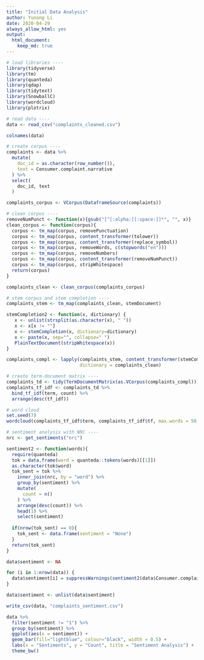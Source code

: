 ```yaml
---
title: "Initial Data Analysis"
author: Yunong Li
date: 2020-04-29
always_allow_html: yes
output: 
  html_document:
    keep_md: true
---
```


```r
# load libraries ----
library(tidyverse)
library(tm)
library(quanteda)
library(qdap)
library(tidytext)
library(SnowballC)
library(wordcloud)
library(plotrix)
```

```r
# read data ----
data <- read_csv("complaints_cleaned.csv")
```

```r
colnames(data)
```

```r
# create corpus ----
complaints <- data %>% 
  mutate(
    doc_id = as.character(row_number()),
    text = Consumer.complaint.narrative
  ) %>% 
  select(
    doc_id, text
  )

complaints_corpus <- VCorpus(DataframeSource(complaints))
```

```r
# clean corpus ----
removeNumPunct <- function(x){gsub("[^[:alpha:][:space:]]*", "", x)}
clean_corpus <- function(corpus){
  corpus <- tm_map(corpus, removePunctuation)
  corpus <- tm_map(corpus, content_transformer(tolower))
  corpus <- tm_map(corpus, content_transformer(replace_symbol))
  corpus <- tm_map(corpus, removeWords, c(stopwords("en")))  
  corpus <- tm_map(corpus, removeNumbers)
  corpus <- tm_map(corpus, content_transformer(removeNumPunct))
  corpus <- tm_map(corpus, stripWhitespace)
  return(corpus)
}

complaints_clean <- clean_corpus(complaints_corpus)
```


```r
# stem corpus and stem completion ----
complaints_stem <- tm_map(complaints_clean, stemDocument)

stemCompletion2 <- function(x, dictionary) {
   x <- unlist(strsplit(as.character(x), " "))
   x <- x[x != ""]
   x <- stemCompletion(x, dictionary=dictionary)
   x <- paste(x, sep="", collapse=" ")
   PlainTextDocument(stripWhitespace(x))
}

complaints_compl <- lapply(complaints_stem, content_transformer(stemCompletion2), 
                           dictionary = complaints_clean)
```

```r
# create term-document matrix ----
complaints_td <- tidy(TermDocumentMatrix(as.VCorpus(complaints_compl)))
complaints_tf_idf <- complaints_td %>% 
  bind_tf_idf(term, count) %>% 
  arrange(desc(tf_idf))
```

```r
# word cloud
set.seed(7)
wordcloud(complaints_tf_idf$term, complaints_tf_idf$tf, max.words = 50, colors = blues9 ,scale=c(2.5,0.1))
```


```r
# sentiment analysis with NRC ----
nrc <- get_sentiments("nrc")

sentiment2 <- function(words){
  require(quanteda)
  tok = data.frame(word = quanteda::tokens(words)[[1]])
  as.character(tok$word)
  tok_sent = tok %>% 
    inner_join(nrc, by = "word") %>% 
    group_by(sentiment) %>% 
    mutate(
      count = n()
    ) %>% 
    arrange(desc(count)) %>% 
    head(1) %>% 
    select(sentiment)
  
  if(nrow(tok_sent) == 0){
    tok_sent <- data.frame(sentiment = "None")
  }
  return(tok_sent)
}
```

```r
data$sentiment <- NA

for (i in 1:nrow(data)) {
  data$sentiment[i] = suppressWarnings(sentiment2(data$Consumer.complaint.narrative[i]))
}
```

```r
data$sentiment <- unlist(data$sentiment)
```

```r
write_csv(data, "complaints_sentiment.csv")
```

```r
data %>% 
  filter(sentiment != "1") %>% 
  group_by(sentiment) %>% 
  ggplot(aes(x = sentiment)) +
  geom_bar(fill="lightblue", colour="black", width = 0.5) +
  labs(x = "Sentiments", y = "Count", title = "Sentiment Analysis") +
  theme_bw()
```


